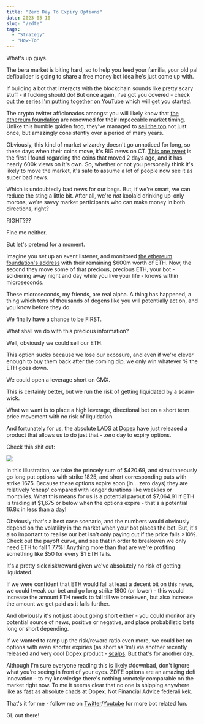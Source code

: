 ```yaml
---
title: "Zero Day To Expiry Options"
date: 2023-05-10
slug: "/zdte"
tags:
  - "Strategy"
  - "How-To"
---
```


What's up guys. 

The bera market is biting hard, so to help you feed your familia, your old pal defibuilder is going to share a free money bot idea he's just come up with.

If building a bot that interacts with the blockchain sounds like pretty scary stuff - it fucking should do! But once again, I've got you covered - check out [the series I'm putting together on YouTube](https://www.youtube.com/playlist?list=PL3Zyg3RFQ_c8zvSeYPYm_l18y_KJ-IH2u) which will get you started.

The crypto twitter afficionados amongst you will likely know that [the ethereum foundation](https://ethereum.org/en/foundation/) are renowned for their impeccable market timing. Unlike this humble golden frog, they've managed to [sell the top](https://www.newsbtc.com/news/ethereum/the-ethereum-foundation-sold-at-the-top-again-did-they-know-something-we-didnt/) not just once, but amazingly consistently over a period of many years. 

Obviously, this kind of market wizardry doesn't go unnoticed for long, so these days when their coins move, it's BIG news on CT. [This one tweet](https://twitter.com/lookonchain/status/1654676063618990085) is the first I found regarding the coins that moved 2 days ago, and it has nearly 600k views on it's own. So, whether or not you personally think it's likely to move the market, it's safe to assume a lot of people now see it as super bad news.

Which is undoubtedly bad news for our bags. But, if we're smart, we can reduce the sting a little bit. After all, we're *not* koolaid drinking up-only morons, we're savvy market participants who can make money in both directions, right?

RIGHT???

Fine me neither.

But let's pretend for a moment.

Imagine you set up an event listener, and monitored [the ethereum foundation's address](https://etherscan.io/address/0xde0b295669a9fd93d5f28d9ec85e40f4cb697bae) with their remaining $600m worth of ETH. Now, the second they move some of that precious, precious ETH, your bot - soldiering away night and day while you live your life - knows within microseconds. 

These microseconds, my friends, are real alpha. A thing has happened, a thing which tens of thousands of degens like you will potentially act on, and you know before they do.

We finally have a chance to be FIRST.

What shall we do with this precious information? 

Well, obviously we could sell our ETH. 

This option sucks because we lose our exposure, and even if we're clever enough to buy them back after the coming dip, we only win whatever % the ETH goes down.

We could open a leverage short on GMX. 

This is certainly better, but we run the risk of getting liquidated by a scam-wick.

What we want is to place a high leverage, directional bet on a short term price movement with no risk of liquidation.

And fortunately for us, the absolute LADS at [Dopex](https://app.dopex.io/zdte/eth) have just released a product that allows us to do just that - zero day to expiry options. 

Check this shit out:

![](https://i.gyazo.com/94e2a6bcff1750504f636dd857112291.png)

In this illustration, we take the princely sum of $420.69, and simultaneously go long put options with strike 1825, and short corresponding puts with strike 1675. Because these options expire soon (in... zero days) they are relatively 'cheap' compared with longer durations like weeklies or monthlies. What this means for us is a potential payout of $7,064.91 if ETH is trading at $1,675 or below when the options expire - that's a potential 16.8x in less than a day!

Obviously that's a best case scenario, and the numbers would obviously depend on the volatility in the market when your bot places the bet. But, it's also important to realise our bet isn't only paying out if the price falls >10%. Check out the payoff curve, and see that in order to breakeven we only need ETH to fall 1.77%! Anything more than that are we're profiting something like $50 for every $1 ETH falls.

It's a pretty sick risk/reward given we've absolutely no risk of getting liquidated.

If we were confident that ETH would fall at least a decent bit on this news, we could tweak our bet and go long strike 1800 (or lower) - this would increase the amount ETH needs to fall till we breakeven, but also increase the amount we get paid as it falls further. 

And obviously it's not just about going short either - you could monitor any potential source of news, positive or negative, and place probabilistic bets long or short depending.

If we wanted to ramp up the risk/reward ratio even more, we could bet on options with even shorter expiries (as short as 1m!) via another recently released and very cool Dopex product - [scalps](https://app.dopex.io/scalps/ETH). But that's for another day.

Although I'm sure everyone reading this is likely #downbad, don't ignore what you're seeing in front of your eyes. ZDTE options are an amazing defi innovation - to my knowledge there's nothing remotely comparable on the market right now. To me it seems clear that no one is shipping anywhere like as fast as absolute chads at Dopex. Not Financial Advice federali kek.

That's it for me - follow me on [Twitter](https://twitter.com/defibuildereth)/[Youtube](https://www.youtube.com/channel/UCZ1ELOrti3Tk0LYoiSzWWeQ) for more bot related fun.

GL out there!